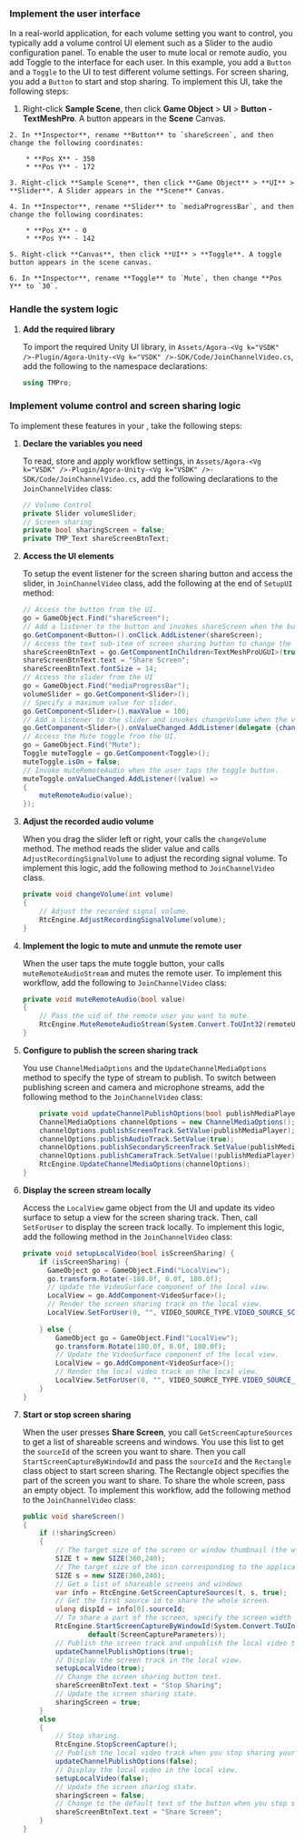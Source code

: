 <PlatformWrapper platform="unity">

### Implement the user interface

In a real-world application, for each volume setting you want to control, you typically add a volume control UI element such as a <Link target="_blank" to="https://docs.unity3d.com/2018.3/Documentation/ScriptReference/UI.Slider.html">Slider</Link> to the audio configuration panel. To enable the user to mute local or remote audio, you add <Link to ="https://docs.unity3d.com/2018.3/Documentation/ScriptReference/UI.Toggle.html">Toggle</Link> to the interface for each user. In this example, you add a `Button` and a `Toggle` to the UI to test different volume settings. For screen sharing, you add a `Button` to start and stop sharing. To implement this UI, take the following steps:

   1. Right-click **Sample Scene**, then click **Game Object** > **UI** > **Button - TextMeshPro**. A button appears in the **Scene** Canvas.

    2. In **Inspector**, rename **Button** to `shareScreen`, and then change the following coordinates:

        * **Pos X** - 350
        * **Pos Y** - 172

    3. Right-click **Sample Scene**, then click **Game Object** > **UI** > **Slider**. A Slider appears in the **Scene** Canvas.

    4. In **Inspector**, rename **Slider** to `mediaProgressBar`, and then change the following coordinates:
    
        * **Pos X** - 0
        * **Pos Y** - 142

    5. Right-click **Canvas**, then click **UI** > **Toggle**. A toggle button appears in the scene canvas.

    6. In **Inspector**, rename **Toggle** to `Mute`, then change **Pos Y** to `30`.

### Handle the system logic

1. **Add the required library**

    To import the required Unity UI library, in `Assets/Agora-<Vg k="VSDK" />-Plugin/Agora-Unity-<Vg k="VSDK" />-SDK/Code/JoinChannelVideo.cs`, add the following to the namespace declarations:

    ``` csharp
    using TMPro;
    ```

### Implement volume control and screen sharing logic

To implement these features in your <Vpl k="CLIENT" />, take the following steps:

1. **Declare the variables you need**

    To read, store and apply workflow settings, in `Assets/Agora-<Vg k="VSDK" />-Plugin/Agora-Unity-<Vg k="VSDK" />-SDK/Code/JoinChannelVideo.cs`, add the following declarations to the `JoinChannelVideo` class:

    ```csharp
    // Volume Control
    private Slider volumeSlider;
    // Screen sharing
    private bool sharingScreen = false;
    private TMP_Text shareScreenBtnText;
    ```

1. **Access the UI elements**

   To setup the event listener for the screen sharing button and access the slider, in `JoinChannelVideo` class, add the following at the end of `SetupUI` method:

    ```csharp
    // Access the button from the UI.
    go = GameObject.Find("shareScreen");
    // Add a listener to the button and invokes shareScreen when the button is pressed.
    go.GetComponent<Button>().onClick.AddListener(shareScreen);
    // Access the text sub-item of screen sharing button to change the button text.
    shareScreenBtnText = go.GetComponentInChildren<TextMeshProUGUI>(true);
    shareScreenBtnText.text = "Share Screen";
    shareScreenBtnText.fontSize = 14;
    // Access the slider from the UI
    go = GameObject.Find("mediaProgressBar");
    volumeSlider = go.GetComponent<Slider>();
    // Specify a maximum value for slider.
    go.GetComponent<Slider>().maxValue = 100;
    // Add a listener to the slider and invokes changeVolume when the value changes.
    go.GetComponent<Slider>().onValueChanged.AddListener(delegate {changeVolume ((int)volumeSlider.value);});
    // Access the Mute toggle from the UI.
    go = GameObject.Find("Mute");
    Toggle muteToggle = go.GetComponent<Toggle>();
    muteToggle.isOn = false;
    // Invoke muteRemoteAudio when the user taps the toggle button.
    muteToggle.onValueChanged.AddListener((value) =>
    {
        muteRemoteAudio(value);
    });
    ```
   
1. **Adjust the recorded audio volume**

   When you drag the slider left or right, your <Vpl k = "CLIENT"/> calls the `changeVolume` method. The method reads the slider value and calls `AdjustRecordingSignalVolume` to adjust the recording signal volume. To implement this logic, add the following method to `JoinChannelVideo` class.

    ```csharp
    private void changeVolume(int volume)
    {
        // Adjust the recorded signal volume.
        RtcEngine.AdjustRecordingSignalVolume(volume);
    }
    ```

3. **Implement the logic to mute and unmute the remote user**

   When the user taps the mute toggle button, your <Vpl k="CLIENT" /> calls `muteRemoteAudioStream` and mutes the remote user. To implement this workflow, add the following to `JoinChannelVideo` class:

    ```csharp
    private void muteRemoteAudio(bool value)
    {
        // Pass the uid of the remote user you want to mute.
        RtcEngine.MuteRemoteAudioStream(System.Convert.ToUInt32(remoteUid), value);
    }
    ```
4.  **Configure <Vg k="ENGINE" /> to publish the screen sharing track**

    You use `ChannelMediaOptions` and the `UpdateChannelMediaOptions` method to specify the type of stream to publish. To switch between publishing screen and camera and microphone streams, add the following method to the `JoinChannelVideo` class:

    ```csharp
        private void updateChannelPublishOptions(bool publishMediaPlayer){
        ChannelMediaOptions channelOptions = new ChannelMediaOptions();
        channelOptions.publishScreenTrack.SetValue(publishMediaPlayer);
        channelOptions.publishAudioTrack.SetValue(true);
        channelOptions.publishSecondaryScreenTrack.SetValue(publishMediaPlayer);
        channelOptions.publishCameraTrack.SetValue(!publishMediaPlayer);
        RtcEngine.UpdateChannelMediaOptions(channelOptions);
    }
    ```

4.  **Display the screen stream locally**

    Access the `LocalView` game object from the UI and update its video surface to setup a view for the screen sharing track. Then, call `SetForUser` to display the screen track locally. To implement this logic, add the following method in the `JoinChannelVideo` class:
    
    ```csharp
    private void setupLocalVideo(bool isScreenSharing) {
        if (isScreenSharing) {
          GameObject go = GameObject.Find("LocalView");
          go.transform.Rotate(-180.0f, 0.0f, 180.0f);
          // Update the VideoSurface component of the local view.
          LocalView = go.AddComponent<VideoSurface>();
          // Render the screen sharing track on the local view.
          LocalView.SetForUser(0, "", VIDEO_SOURCE_TYPE.VIDEO_SOURCE_SCREEN_PRIMARY);
            
        } else {
            GameObject go = GameObject.Find("LocalView");
            go.transform.Rotate(180.0f, 0.0f, 180.0f);
            // Update the VideoSurface component of the local view.
            LocalView = go.AddComponent<VideoSurface>();
            // Render the local video track on the local view.
            LocalView.SetForUser(0, "", VIDEO_SOURCE_TYPE.VIDEO_SOURCE_CAMERA_PRIMARY);
        }
    }
    ```
1. **Start or stop screen sharing**

    When the user presses **Share Screen**, you call `GetScreenCaptureSources` to get a list of shareable screens and windows. You use this list to get the `sourceId` of the screen you want to share. Then you call `StartScreenCaptureByWindowId` and pass the `sourceId` and the `Rectangle` class object to start screen sharing. The Rectangle object specifies the part of the screen you want to share. To share the whole screen, pass an empty object. To implement this workflow, add the following method to the `JoinChannelVideo` class:

    ```csharp
    public void shareScreen() 
    {
        if (!sharingScreen)
        {
            // The target size of the screen or window thumbnail (the width and height are in pixels).
            SIZE t = new SIZE(360,240);
            // The target size of the icon corresponding to the application program (the width and height are in pixels)
            SIZE s = new SIZE(360,240);
            // Get a list of shareable screens and windows
            var info = RtcEngine.GetScreenCaptureSources(t, s, true);
            // Get the first source id to share the whole screen.
            ulong dispId = info[0].sourceId;
            // To share a part of the screen, specify the screen width and size using the Rectangle class.
            RtcEngine.StartScreenCaptureByWindowId(System.Convert.ToUInt32(dispId), new Rectangle(),
                    default(ScreenCaptureParameters));
            // Publish the screen track and unpublish the local video track.
            updateChannelPublishOptions(true);
            // Display the screen track in the local view.
            setupLocalVideo(true);
            // Change the screen sharing button text.
            shareScreenBtnText.text = "Stop Sharing";
            // Update the screen sharing state.
            sharingScreen = true;
        }          
        else 
        { 
            // Stop sharing.
            RtcEngine.StopScreenCapture();
            // Publish the local video track when you stop sharing your screen.
            updateChannelPublishOptions(false);
            // Display the local video in the local view.
            setupLocalVideo(false);
            // Update the screen sharing state.
            sharingScreen = false;
            // Change to the default text of the button when you stop sharing your screen.
            shareScreenBtnText.text = "Share Screen";
        }
    }
    ```
</PlatformWrapper>